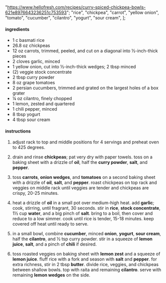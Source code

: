   "https://www.hellofresh.com/recipes/curry-spiced-chickpea-bowls-621e8976643236251c753593";
  "rice",
  "chickpea",
  "carrot",
  "yellow onion",
  "tomato",
  "cucumber",
  "cilantro",
  "yogurt",
  "sour cream",
];

#### ingredients

- 1 c basmati rice
- 26.8 oz chickpeas
- 12 oz carrots, trimmed, peeled, and cut on a diagonal into ½-inch-thick pieces
- 2 cloves garlic, minced
- 1 yellow onion, cut into ½-inch-thick wedges; 2 tbsp minced
- (2) veggie stock concentrate
- 2 tbsp curry powder
- 8 oz grape tomatoes
- 2 persian cucumbers, trimmed and grated on the largest holes of a box grater
- ¼ oz cilantro, finely chopped
- 1 lemon, zested and quartered
- 1 chili pepper, minced
- 8 tbsp yogurt
- 4 tbsp sour cream

#### instructions

1. adjust rack to top and middle positions for 4 servings and preheat oven to 425 degrees.

2. drain and rinse **chickpeas**; pat very dry with paper towels. toss on a baking sheet with a drizzle of **oil**, half the **curry powder**, **salt**, and **pepper**.

3. toss **carrots**, **onion wedges**, and **tomatoes** on a second baking sheet with a drizzle of **oil**, **salt**, and **pepper**. roast chickpeas on top rack and veggies on middle rack until veggies are tender and chickpeas are crispy, 20-25 minutes.

4. heat a drizzle of **oil** in a small pot over medium-high heat. add **garlic**; cook, stirring, until fragrant, 30 seconds. stir in **rice**, **stock concentrate**, 1½ cup **water**, and a big pinch of **salt**. bring to a boil, then cover and reduce to a low simmer. cook until rice is tender, 15-18 minutes. keep covered off heat until ready to serve.

5. in a small bowl, combine **cucumber**, minced **onion**, **yogurt**, **sour cream**, half the **cilantro**, and ½ tsp curry powder. stir in a squeeze of **lemon juice**, **salt**, and a pinch of **chili** if desired.

6. toss roasted veggies on baking sheet with **lemon zest** and a squeeze of **lemon juice**. fluff rice with a fork and season with **salt** and **pepper**. for extra richness, stir in 2 tbsp **butter**. divide rice, veggies, and chickpeas between shallow bowls. top with raita and remaining **cilantro**. serve with remaining **lemon wedges** on the side.
